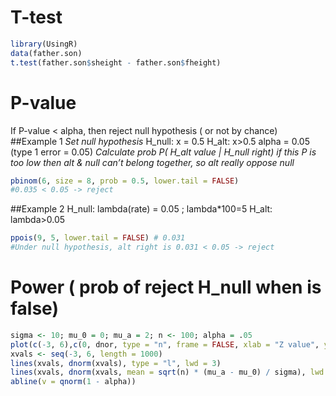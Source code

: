 # T-test
```r
library(UsingR)
data(father.son)
t.test(father.son$sheight - father.son$fheight)
```

# P-value
If P-value < alpha, then reject null hypothesis ( or not by chance)
##Example 1
*Set null hypothesis*
H_null: x = 0.5
H_alt: x>0.5
alpha = 0.05 (type 1 error = 0.05)
*Calculate prob P( H_alt value | H_null right) if this P is too low then alt & null can't belong together, so alt really oppose null*
```r
pbinom(6, size = 8, prob = 0.5, lower.tail = FALSE)
#0.035 < 0.05 -> reject
```
##Example 2
H_null: lambda(rate) = 0.05 ; lambda*100=5
H_alt: lambda>0.05
```r
ppois(9, 5, lower.tail = FALSE) # 0.031
#Under null hypothesis, alt right is 0.031 < 0.05 -> reject
```


# Power ( prob of reject H_null when is false)
```r
sigma <- 10; mu_0 = 0; mu_a = 2; n <- 100; alpha = .05
plot(c(-3, 6),c(0, dnor, type = "n", frame = FALSE, xlab = "Z value", ylab = "")
xvals <- seq(-3, 6, length = 1000)
lines(xvals, dnorm(xvals), type = "l", lwd = 3)
lines(xvals, dnorm(xvals, mean = sqrt(n) * (mu_a - mu_0) / sigma), lwd =3)
abline(v = qnorm(1 - alpha))
```